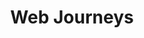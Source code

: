 ---
title: "Web Journeys"
description: "Mit höchstem Anspruch an User-Journey, Design, Technik und SEO erstellen wir sowohl thematische Landing-Pages als auch ganze Websites, die sich den Themen Nachhaltigkeit und sozialer Verantwortung in Deinem Unternehmen widmen und als Hub für Deine CSR-Kommunikation dienen."
---